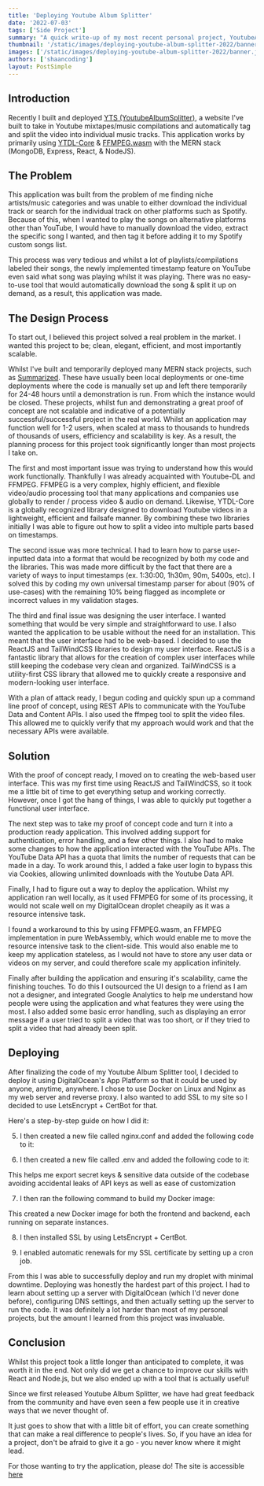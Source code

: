 ```yaml
---
title: 'Deploying Youtube Album Splitter'
date: '2022-07-03'
tags: ['Side Project']
summary: "A quick write-up of my most recent personal project, YoutubeAlbumSplitter, with a recount of what I've learned and discovered attempting to commercially deploy my first real web project."
thumbnail: '/static/images/deploying-youtube-album-splitter-2022/banner.jpg'
images: ['/static/images/deploying-youtube-album-splitter-2022/banner.jpg']
authors: ['shaancoding']
layout: PostSimple
---
```


<Box
    text="For Youtube Album Splitter, I've temporarily taken this site offline due to it breaking Youtube Terms of Service, and will be working on a generic MP3 splitter that is decoupled from YouTube as a general utility tool."
    type="info"
/>
## Introduction

Recently I built and deployed [YTS (YoutubeAlbumSplitter)](https://youtubealbumsplitter.com/), a website I've built to take in Youtube mixtapes/music compilations and automatically tag and split the video into individual music tracks. This application works by primarily using [YTDL-Core](https://github.com/fent/node-ytdl-core) & [FFMPEG.wasm](https://github.com/ffmpegwasm/ffmpeg.wasm) with the MERN stack (MongoDB, Express, React, & NodeJS).

## The Problem

This application was built from the problem of me finding niche artists/music categories and was unable to either download the individual track or search for the individual track on other platforms such as Spotify. Because of this, when I wanted to play the songs on alternative platforms other than YouTube, I would have to manually download the video, extract the specific song I wanted, and then tag it before adding it to my Spotify custom songs list.

This process was very tedious and whilst a lot of playlists/compilations labeled their songs, the newly implemented timestamp feature on YouTube even said what song was playing whilst it was playing. There was no easy-to-use tool that would automatically download the song & split it up on demand, as a result, this application was made.

## The Design Process

To start out, I believed this project solved a real problem in the market. I wanted this project to be; clean, elegant, efficient, and most importantly scalable.

Whilst I've built and temporarily deployed many MERN stack projects, such as [Summarized](https://blog.shaankhan.dev/syncshack2021/). These have usually been local deployments or one-time deployments where the code is manually set up and left there temporarily for 24-48 hours until a demonstration is run. From which the instance would be closed. These projects, whilst fun and demonstrating a great proof of concept are not scalable and indicative of a potentially successful/successful project in the real world. Whilst an application may function well for 1-2 users, when scaled at mass to thousands to hundreds of thousands of users, efficiency and scalability is key. As a result, the planning process for this project took significantly longer than most projects I take on.

The first and most important issue was trying to understand how this would work functionally. Thankfully I was already acquainted with Youtube-DL and FFMPEG. FFMPEG is a very complex, highly efficient, and flexible video/audio processing tool that many applications and companies use globally to render / process video & audio on demand. Likewise, YTDL-Core is a globally recognized library designed to download Youtube videos in a lightweight, efficient and failsafe manner. By combining these two libraries initially I was able to figure out how to split a video into multiple parts based on timestamps.

The second issue was more technical. I had to learn how to parse user-inputted data into a format that would be recognized by both my code and the libraries. This was made more difficult by the fact that there are a variety of ways to input timestamps (ex. 1:30:00, 1h30m, 90m, 5400s, etc). I solved this by coding my own universal timestamp parser for about (90% of use-cases) with the remaining 10% being flagged as incomplete or incorrect values in my validation stages.

The third and final issue was designing the user interface. I wanted something that would be very simple and straightforward to use. I also wanted the application to be usable without the need for an installation. This meant that the user interface had to be web-based. I decided to use the ReactJS and TailWindCSS libraries to design my user interface. ReactJS is a fantastic library that allows for the creation of complex user interfaces while still keeping the codebase very clean and organized. TailWindCSS is a utility-first CSS library that allowed me to quickly create a responsive and modern-looking user interface.

With a plan of attack ready, I begun coding and quickly spun up a command line proof of concept, using REST APIs to communicate with the YouTube Data and Content APIs. I also used the ffmpeg tool to split the video files. This allowed me to quickly verify that my approach would work and that the necessary APIs were available.

## Solution

With the proof of concept ready, I moved on to creating the web-based user interface. This was my first time using ReactJS and TailWindCSS, so it took me a little bit of time to get everything setup and working correctly. However, once I got the hang of things, I was able to quickly put together a functional user interface.

The next step was to take my proof of concept code and turn it into a production ready application. This involved adding support for authentication, error handling, and a few other things. I also had to make some changes to how the application interacted with the YouTube APIs. The YouTube Data API has a quota that limits the number of requests that can be made in a day. To work around this, I added a fake user login to bypass this via Cookies, allowing unlimited downloads with the Youtube Data API.

Finally, I had to figure out a way to deploy the application. Whilst my application ran well locally, as it used FFMPEG for some of its processing, it would not scale well on my DigitalOcean droplet cheapily as it was a resource intensive task.

I found a workaround to this by using FFMPEG.wasm, an FFMPEG implementation in pure WebAssembly, which would enable me to move the resource intensive task to the client-side. This would also enable me to keep my application stateless, as I would not have to store any user data or videos on my server, and could therefore scale my application infinitely.

Finally after building the application and ensuring it's scalability, came the finishing touches. To do this I outsourced the UI design to a friend as I am not a designer, and integrated Google Analytics to help me understand how people were using the application and what features they were using the most. I also added some basic error handling, such as displaying an error message if a user tried to split a video that was too short, or if they tried to split a video that had already been split.

## Deploying

After finalizing the code of my Youtube Album Splitter tool, I decided to deploy it using DigitalOcean's App Platform so that it could be used by anyone, anytime, anywhere. I chose to use Docker on Linux and Nginx as my web server and reverse proxy. I also wanted to add SSL to my site so I decided to use LetsEncrypt + CertBot for that.

Here's a step-by-step guide on how I did it:

<CodeBlock
    src="deploying-youtube-album-splitter-2022/deployment-steps"
    title="Deployment Steps"
    language="markdown"
/>

<CodeBlock
    language="dockerfile"
    fileName="Dockerfile"
    src="deploying-youtube-album-splitter-2022/docker-file-one"
/>

<CodeBlock
    language="dockerfile"
    fileName="Dockerfile"
    src="deploying-youtube-album-splitter-2022/docker-file-two"
/>

5. I then created a new file called nginx.conf and added the following code to it:

<CodeBlock
    language="nginx"
    fileName="nginx.conf"
    src="deploying-youtube-album-splitter-2022/nginx-conf"
/>

6. I then created a new file called .env and added the following code to it:

<CodeBlock
    src="deploying-youtube-album-splitter-2022/env"
    language="text"
    showLineNumbers={false}
    terminal
/>

This helps me export secret keys & sensitive data outside of the codebase avoiding accidental leaks of API keys as well as ease of customization

7. I then ran the following command to build my Docker image:

<CodeBlock
    src="deploying-youtube-album-splitter-2022/docker-compose-commands"
    language="text"
    showLineNumbers={false}
    terminal
/>

This created a new Docker image for both the frontend and backend, each running on separate instances.

8. I then installed SSL by using LetsEncrypt + CertBot.

9. I enabled automatic renewals for my SSL certificate by setting up a cron job.

From this I was able to successfully deploy and run my droplet with minimal downtime. Deploying was honestly the hardest part of this project. I had to learn about setting up a server with DigitalOcean (which I'd never done before), configuring DNS settings, and then actually setting up the server to run the code. It was definitely a lot harder than most of my personal projects, but the amount I learned from this project was invaluable.

## Conclusion

Whilst this project took a little longer than anticipated to complete, it was worth it in the end. Not only did we get a chance to improve our skills with React and Node.js, but we also ended up with a tool that is actually useful!

Since we first released Youtube Album Splitter, we have had great feedback from the community and have even seen a few people use it in creative ways that we never thought of.

It just goes to show that with a little bit of effort, you can create something that can make a real difference to people's lives. So, if you have an idea for a project, don't be afraid to give it a go - you never know where it might lead.

For those wanting to try the application, please do! The site is accessible [here](https://youtubealbumsplitter.com/)
